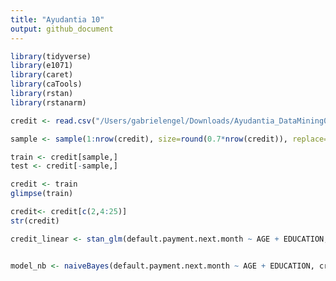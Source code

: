 ```yaml
---
title: "Ayudantia 10"
output: github_document
---
```


```r
library(tidyverse)
library(e1071)
library(caret)
library(caTools)
library(rstan)
library(rstanarm)

credit <- read.csv("/Users/gabrielengel/Downloads/Ayudantia_DataMining01_2021-main 2/Ayudantia 10/UCI_Credit_Card.csv")


```

````r
sample <- sample(1:nrow(credit), size=round(0.7*nrow(credit)), replace=FALSE)

train <- credit[sample,]  
test <- credit[-sample,] 

credit <- train
glimpse(train)

credit<- credit[c(2,4:25)]
str(credit)

`````

````r
credit_linear <- stan_glm(default.payment.next.month ~ AGE + EDUCATION, data = credit, family = gaussian())


model_nb <- naiveBayes(default.payment.next.month ~ AGE + EDUCATION, credit, laplace=1)      
`````

